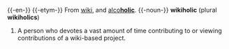 {{RfdProto}}
{{-en-}}
{{-etym-}}
From [[wiki]], and [[alcoholic|alco'''holic''']].
{{-noun-}}
'''wikiholic''' (plural '''wikiholics''')
# A person who devotes a vast amount of time contributing to or viewing contributions of a wiki-based project.